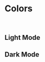 
<Meta title="Foundation/Colors" />

<h1>Colors</h1>
<br />
<h2>Light Mode</h2>
<ColorPalette>
  <ColorItem
    title="Background Color"
    subtitle=""
    colors={{
      bgNormal: baseColorPalettes.light.white000,
      bgElevated: baseColorPalettes.light.white000,
      bgRecomment: baseColorPalettes.light.gray050,
      bgSelected: baseColorPalettes.light.gray900A05,
      bgPressed: baseColorPalettes.light.gray900A05,
      bgDimDark: baseColorPalettes.light.gray900A30,
      bgNormalDark: baseColorPalettes.light.realBlack,
      bgElevatedDark: baseColorPalettes.light.realBlack,
    }}
  />
  <ColorItem
    title="Text Color"
    subtitle=""
    colors={{
      textPrimary: baseColorPalettes.light.black000,
      textSecondary: baseColorPalettes.light.gray900,
      textTertiary: baseColorPalettes.light.gray600,
      textDisabled: baseColorPalettes.light.gray500,
      textBright: baseColorPalettes.light.white000,
      textPointed: baseColorPalettes.light.pointColor400,
      textWarned: baseColorPalettes.light.warningRed400,
    }}
  />
  <ColorItem
    title="Dim Color"
    subtitle=""
    colors={{
      dimNormal: baseColorPalettes.light.gray900A30,
      dimThick: baseColorPalettes.light.gray900A70,
      dimThickBright: baseColorPalettes.light.white000A70,
    }}
  />
  <ColorItem
    title="Border Color"
    subtitle=""
    colors={{
      borderThin: baseColorPalettes.light.gray100,
      borderNormal: baseColorPalettes.light.black000A10,
      borderThick: baseColorPalettes.light.gray500,
    }}
  />
  <ColorItem
    title="Button Color"
    subtitle=""
    colors={{
      buttonNormal: baseColorPalettes.light.gray700,
      buttonNormalPressed: baseColorPalettes.light.gray600,
      buttonBG: baseColorPalettes.light.gray200,
      buttonEmojiBG: baseColorPalettes.light.gray100,
      buttonDisabled: baseColorPalettes.light.gray500,
      buttonDisabledBG: baseColorPalettes.light.gray200,
      buttonBright: baseColorPalettes.light.white000,
    }}
  />
  <ColorItem
    title="Button Color (2)"
    subtitle=""
    colors={{
      buttonPoint: baseColorPalettes.light.pointColor400,
      buttonPointPressed: baseColorPalettes.light.pointColor300,
      buttonPointBG: baseColorPalettes.light.pointColor050,
      buttonWarned: baseColorPalettes.light.warningRed400,
      buttonWarnedPressed: baseColorPalettes.light.warningRed300,
      buttonWarnedBG: baseColorPalettes.light.warningRed050,
    }}
  />
  <ColorItem
    title="Bottom Bar Color"
    subtitle=""
    colors={{
      bottomBarNormal: baseColorPalettes.light.gray600,
      bottomBarSelected: baseColorPalettes.light.gray800,
    }}
  />
  <ColorItem
    title="Input Field Color"
    subtitle=""
    colors={{
      inputFieldNormal: baseColorPalettes.light.white000,
      inputFieldElevated: baseColorPalettes.light.gray100,
    }}
  />
  <ColorItem
    title="Toast Color"
    subtitle=""
    colors={{ toastBG: baseColorPalettes.light.gray800 }}
  />
  <ColorItem
    title="Pressed Color"
    subtitle=""
    colors={{ pressed: baseColorPalettes.light.gray900A05 }}
  />
  <ColorItem
    title="ToolTip Color"
    subtitle=""
    colors={{
      tooltipBG: baseColorPalettes.light.gray700,
      tooltipPoint: baseColorPalettes.light.pointColor400,
    }}
  />
  <ColorItem
    title="Picker Color"
    subtitle=""
    colors={{ dimPickerReverse: baseColorPalettes.light.white000A70 }}
  />
  <ColorItem
    title="Shadow Color"
    subtitle=""
    colors={{
      shadowThin: baseColorPalettes.light.gray400,
      shadowNormal: baseColorPalettes.light.gray500,
    }}
  />
  <ColorItem
    title="Logo Color"
    subtitle=""
    colors={{
      pointIndigo: baseColorPalettes.light.logoIndigo,
      pointViolet: baseColorPalettes.light.logoViolet,
      pointYellow: baseColorPalettes.light.logoYellow,
    }}
  />
  <ColorItem
    title="MonoItem Color"
    subtitle=""
    colors={{
      monoItemPrimary: baseColorPalettes.light.gray700,
      monoItemBG: baseColorPalettes.light.gray100,
      monoItemText: baseColorPalettes.light.gray800,
    }}
  />
  <ColorItem
    title="LimeItem Color"
    subtitle="todo: limeItemText 색상 추가"
    colors={{
      limeItemPrimary: baseColorPalettes.light.lime300,
      limeItemBG: baseColorPalettes.light.lime050,
      limeItemText: '', // TODO: #1 추후 색상 추가시 수정
    }}
  />
  <ColorItem
    title="GreenItem Color"
    subtitle=""
    colors={{
      greenItemPrimary: baseColorPalettes.light.green300,
      greenItemBG: baseColorPalettes.light.green050,
      greenItemText: baseColorPalettes.light.green800,
    }}
  />
  <ColorItem
    title="EmeraldItem Color"
    subtitle=""
    colors={{
      emeraldItemPrimary: baseColorPalettes.light.emerald300,
      emeraldItemBG: baseColorPalettes.light.emerald050,
      emeraldItemText: baseColorPalettes.light.emerald800,
    }}
  />
  <ColorItem
    title="AquaItem Color"
    subtitle=""
    colors={{
      aquaItemPrimary: baseColorPalettes.light.aqua300,
      aquaItemBG: baseColorPalettes.light.aqua050,
      aquaItemText: baseColorPalettes.light.aqua700,
    }}
  />
  <ColorItem
    title="BlueItem Color"
    subtitle=""
    colors={{
      blueItemPrimary: baseColorPalettes.light.blue300,
      blueItemBG: baseColorPalettes.light.blue050,
      blueItemText: baseColorPalettes.light.blue700,
    }}
  />
  <ColorItem
    title="IndigoItem Color"
    subtitle=""
    colors={{
      indigoItemPrimary: baseColorPalettes.light.indigo300,
      indigoItemBG: baseColorPalettes.light.indigo050,
      indigoItemText: baseColorPalettes.light.indigo400,
    }}
  />
  <ColorItem
    title="VioletItem Color"
    subtitle=""
    colors={{
      violetItemPrimary: baseColorPalettes.light.violet300,
      violetItemBG: baseColorPalettes.light.violet050,
      violetItemText: baseColorPalettes.light.violet400,
    }}
  />
  <ColorItem
    title="PurpleItem Color"
    subtitle=""
    colors={{
      purpleItemPrimary: baseColorPalettes.light.purple300,
      purpleItemBG: baseColorPalettes.light.purple050,
      purpleItemText: baseColorPalettes.light.purple400,
    }}
  />
  <ColorItem
    title="PinkItem Color"
    subtitle=""
    colors={{
      pinkItemPrimary: baseColorPalettes.light.pink300,
      pinkItemBG: baseColorPalettes.light.pink050,
      pinkItemText: baseColorPalettes.light.pink600,
    }}
  />
</ColorPalette>

<h2>Dark Mode</h2>
<ColorPalette>
  <ColorItem
    title="Background Color"
    subtitle=""
    colors={{
      bgNormal: baseColorPalettes.dark.black000,
      bgElevated: baseColorPalettes.dark.black000,
      bgRecomment: baseColorPalettes.dark.realBlack,
      bgPressed: baseColorPalettes.dark.white000A05,
      bgSelected: baseColorPalettes.dark.white000A05,
      bgNormalDark: baseColorPalettes.dark.realBlack,
      bgElevatedDark: baseColorPalettes.dark.realBlack,
      bgDimDark: baseColorPalettes.dark.black000A30,
    }}
  />
  <ColorItem
    title="Text Color"
    subtitle=""
    colors={{
      textPrimary: baseColorPalettes.dark.gray900,
      textSecondary: baseColorPalettes.dark.gray800,
      textTertiary: baseColorPalettes.dark.gray600,
      textDisabled: baseColorPalettes.dark.gray400,
      textBright: baseColorPalettes.dark.white000,
      textPointed: baseColorPalettes.dark.pointColor400,
      textWarned: baseColorPalettes.dark.warningRed400,
    }}
  />
  <ColorItem
    title="Dim Color"
    subtitle=""
    colors={{
      dimNormal: baseColorPalettes.dark.black000A30,
      dimThick: baseColorPalettes.dark.black000A70,
      dimThickBright: baseColorPalettes.dark.white000A70,
    }}
  />
  <ColorItem
    title="Border Color"
    subtitle=""
    colors={{
      borderThin: baseColorPalettes.dark.gray100,
      borderNormal: baseColorPalettes.dark.white000A10,
      borderThick: baseColorPalettes.dark.gray500,
    }}
  />
  <ColorItem
    title="Button Color"
    subtitle=""
    colors={{
      buttonNormal: baseColorPalettes.dark.gray700,
      buttonNormalPressed: baseColorPalettes.dark.gray600,
      buttonBG: baseColorPalettes.dark.gray200,
      buttonEmojiBG: baseColorPalettes.dark.gray100,
      buttonDisabled: baseColorPalettes.dark.gray500,
      buttonDisabledBG: baseColorPalettes.dark.gray200,
      buttonBright: baseColorPalettes.dark.white000,
    }}
  />
  <ColorItem
    title="Button Color (2)"
    subtitle=""
    colors={{
      buttonPoint: baseColorPalettes.dark.pointColor400,
      buttonPointPressed: baseColorPalettes.dark.pointColor300,
      buttonPointBG: baseColorPalettes.dark.pointColor050,
      buttonWarned: baseColorPalettes.dark.warningRed400,
      buttonWarnedPressed: baseColorPalettes.dark.warningRed300,
      buttonWarnedBG: baseColorPalettes.dark.warningRed050,
    }}
  />
  <ColorItem
    title="Bottom Bar Color"
    subtitle=""
    colors={{
      bottomBarNormal: baseColorPalettes.dark.gray600,
      bottomBarSelected: baseColorPalettes.dark.gray800,
    }}
  />
  <ColorItem
    title="Input Field Color"
    subtitle=""
    colors={{
      inputFieldNormal: baseColorPalettes.dark.black000,
      inputFieldElevated: baseColorPalettes.dark.gray100,
    }}
  />
  <ColorItem title="Toast Color" subtitle="" colors={{ toastBG: baseColorPalettes.dark.gray300 }} />
  <ColorItem
    title="ToolTip Color"
    subtitle=""
    colors={{
      tooltipBG: baseColorPalettes.dark.gray400,
      tooltipPoint: baseColorPalettes.dark.pointColor400,
    }}
  />
  <ColorItem
    title="Picker Color"
    subtitle=""
    colors={{ dimPickerReverse: baseColorPalettes.dark.white000A70 }}
  />
  <ColorItem
    title="Shadow Color"
    subtitle=""
    colors={{
      shadowThin: 'rgba(0, 0, 0, 0)',
      shadowNormal: 'rgba(0, 0, 0, 0)',
    }}
  />
  <ColorItem
    title="Pressed Color"
    subtitle=""
    colors={{ pressed: baseColorPalettes.dark.white000A10 }}
  />
  <ColorItem
    title="Logo Color"
    subtitle=""
    colors={{
      pointIndigo: baseColorPalettes.dark.logoIndigo,
      pointViolet: baseColorPalettes.dark.logoViolet,
      pointYellow: baseColorPalettes.dark.logoYellow,
    }}
  />
  <ColorItem
    title="MonoItem Color"
    subtitle=""
    colors={{
      monoItemPrimary: baseColorPalettes.dark.gray700,
      monoItemBG: baseColorPalettes.dark.gray100,
      monoItemText: baseColorPalettes.dark.gray800,
    }}
  />
  <ColorItem
    title="LimeItem Color"
    subtitle="todo: limeItemText 색상 추가"
    colors={{
      limeItemPrimary: baseColorPalettes.dark.lime300,
      limeItemBG: baseColorPalettes.dark.lime050,
      limeItemText: '', // TODO: #1 추후 색상 추가시 수정
    }}
  />
  <ColorItem
    title="GreenItem Color"
    subtitle=""
    colors={{
      greenItemPrimary: baseColorPalettes.dark.green300,
      greenItemBG: baseColorPalettes.dark.green050,
      greenItemText: baseColorPalettes.dark.green800,
    }}
  />
  <ColorItem
    title="EmeraldItem Color"
    subtitle=""
    colors={{
      emeraldItemPrimary: baseColorPalettes.dark.emerald300,
      emeraldItemBG: baseColorPalettes.dark.emerald050,
      emeraldItemText: baseColorPalettes.dark.emerald800,
    }}
  />
  <ColorItem
    title="AquaItem Color"
    subtitle=""
    colors={{
      aquaItemPrimary: baseColorPalettes.dark.aqua300,
      aquaItemBG: baseColorPalettes.dark.aqua050,
      aquaItemText: baseColorPalettes.dark.aqua700,
    }}
  />
  <ColorItem
    title="BlueItem Color"
    subtitle=""
    colors={{
      blueItemPrimary: baseColorPalettes.dark.blue300,
      blueItemBG: baseColorPalettes.dark.blue050,
      blueItemText: baseColorPalettes.dark.blue700,
    }}
  />
  <ColorItem
    title="IndigoItem Color"
    subtitle=""
    colors={{
      indigoItemPrimary: baseColorPalettes.dark.indigo300,
      indigoItemBG: baseColorPalettes.dark.indigo050,
      indigoItemText: baseColorPalettes.dark.indigo400,
    }}
  />
  <ColorItem
    title="VioletItem Color"
    subtitle=""
    colors={{
      violetItemPrimary: baseColorPalettes.dark.violet300,
      violetItemBG: baseColorPalettes.dark.violet050,
      violetItemText: baseColorPalettes.dark.violet400,
    }}
  />
  <ColorItem
    title="PurpleItem Color"
    subtitle=""
    colors={{
      purpleItemPrimary: baseColorPalettes.dark.purple300,
      purpleItemBG: baseColorPalettes.dark.purple050,
      purpleItemText: baseColorPalettes.dark.purple400,
    }}
  />
  <ColorItem
    title="PinkItem Color"
    subtitle=""
    colors={{
      pinkItemPrimary: baseColorPalettes.dark.pink300,
      pinkItemBG: baseColorPalettes.dark.pink050,
      pinkItemText: baseColorPalettes.dark.pink600,
    }}
  />
</ColorPalette>
